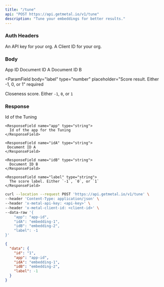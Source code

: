 ```yaml
---
title: "/tune"
api: "POST https://api.getmetal.io/v1/tune"
description: "Tune your embeddings for better results."
---
```


### Auth Headers

<ParamField required header="x-metal-api-key" type="string">
  An API key for your org.
</ParamField>

<ParamField required header="x-metal-client-id" type="string">
  A Client ID for your org.
</ParamField>

### Body

<ParamField body="app" type="string" placeholder="App ID" required>
  App ID
</ParamField>

<ParamField body="idA" type="string" placeholder="Embedding ID A" required>
  Document ID A
</ParamField>

<ParamField body="idB" type="string" placeholder="Embedding ID B" required>
  Document ID B
</ParamField>

<ParamField
  body="label"
  type="number"
  placeholder="Score result. Either -1, 0, or 1"
  required
>
  Closeness score. Either `-1`, `0`, or `1`
</ParamField>

### Response

<ResponseField name="data" type="Tuning Object">
  <Expandable title="properties">
    <ResponseField name="id" type="string">
      Id of the Tuning
    </ResponseField>

    <ResponseField name="app" type="string">
      Id of the app for the Tuning
    </ResponseField>

    <ResponseField name="idA" type="string">
     Document ID A
    </ResponseField>

    <ResponseField name="idB" type="string">
      Document ID B
    </ResponseField>

    <ResponseField name="label" type="string">
      The score label. Either `-1`, `0`, or `1`
    </ResponseField>

  </Expandable>
</ResponseField>

<RequestExample>

```bash Example Request
curl --location --request POST 'https://api.getmetal.io/v1/tune' \
--header 'Content-Type: application/json' \
--header 'x-metal-api-key: <api-key>' \
--header 'x-metal-client-id: <client-id>' \
--data-raw '{
    "app": "app-id",
    "idA": "embedding-1",
    "idB": "embedding-2",
    "label": -1
}'
```

</RequestExample>

<ResponseExample>

```json Response
{
  "data": {
    "id": "1",
    "app": "app-id",
    "idA": "embedding-1",
    "idB": "embedding-2",
    "label": -1
  }
}
```

</ResponseExample>
